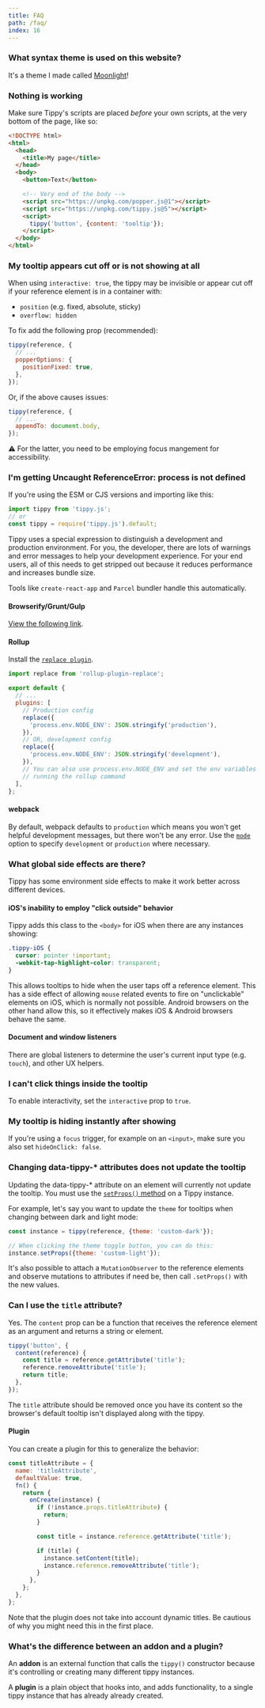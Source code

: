 ```yaml
---
title: FAQ
path: /faq/
index: 16
---
```


### What syntax theme is used on this website?

It's a theme I made called
[Moonlight](https://github.com/atomiks/moonlight-vscode-theme)!

### Nothing is working

Make sure Tippy's scripts are placed _before_ your own scripts, at the very
bottom of the page, like so:

```html
<!DOCTYPE html>
<html>
  <head>
    <title>My page</title>
  </head>
  <body>
    <button>Text</button>

    <!-- Very end of the body -->
    <script src="https://unpkg.com/popper.js@1"></script>
    <script src="https://unpkg.com/tippy.js@5"></script>
    <script>
      tippy('button', {content: 'tooltip'});
    </script>
  </body>
</html>
```

### My tooltip appears cut off or is not showing at all

When using `interactive: true`, the tippy may be invisible or appear cut off if
your reference element is in a container with:

- `position` (e.g. fixed, absolute, sticky)
- `overflow: hidden`

To fix add the following prop (recommended):

```js
tippy(reference, {
  // ...
  popperOptions: {
    positionFixed: true,
  },
});
```

Or, if the above causes issues:

```js
tippy(reference, {
  // ...
  appendTo: document.body,
});
```

⚠️ For the latter, you need to be employing focus mangement for accessibility.

### I'm getting Uncaught ReferenceError: process is not defined

If you're using the ESM or CJS versions and importing like this:

```js
import tippy from 'tippy.js';
// or
const tippy = require('tippy.js').default;
```

Tippy uses a special expression to distinguish a development and production
environment. For you, the developer, there are lots of warnings and error
messages to help your development experience. For your end users, all of this
needs to get stripped out because it reduces performance and increases bundle
size.

Tools like `create-react-app` and `Parcel` bundler handle this automatically.

#### Browserify/Grunt/Gulp

[View the following link](https://vuejs.org/v2/guide/deployment.html#With-Build-Tools).

#### Rollup

Install the
[`replace plugin`](https://www.npmjs.com/package/rollup-plugin-replace).

```js
import replace from 'rollup-plugin-replace';

export default {
  // ...
  plugins: [
    // Production config
    replace({
      'process.env.NODE_ENV': JSON.stringify('production'),
    }),
    // OR, development config
    replace({
      'process.env.NODE_ENV': JSON.stringify('development'),
    }),
    // You can also use process.env.NODE_ENV and set the env variables when
    // running the rollup command
  ],
};
```

#### webpack

By default, webpack defaults to `production` which means you won't get helpful
development messages, but there won't be any error. Use the
[`mode`](https://webpack.js.org/configuration/mode/) option to specify
`development` or `production` where necessary.

### What global side effects are there?

Tippy has some environment side effects to make it work better across different
devices.

#### iOS's inability to employ "click outside" behavior

Tippy adds this class to the `<body>` for iOS when there are any instances
showing:

```css
.tippy-iOS {
  cursor: pointer !important;
  -webkit-tap-highlight-color: transparent;
}
```

This allows tooltips to hide when the user taps off a reference element. This
has a side effect of allowing `mouse` related events to fire on "unclickable"
elements on iOS, which is normally not possible. Android browsers on the other
hand allow this, so it effectively makes iOS & Android browsers behave the same.

#### Document and window listeners

There are global listeners to determine the user's current input type (e.g.
`touch`), and other UX helpers.

### I can't click things inside the tooltip

To enable interactivity, set the `interactive` prop to `true`.

### My tooltip is hiding instantly after showing

If you're using a `focus` trigger, for example on an `<input>`, make sure you
also set `hideOnClick: false`.

### Changing data-tippy-\* attributes does not update the tooltip

Updating the data-tippy-\* attribute on an element will currently not update the
tooltip. You must use the [`setProps()` method](/methods/#setprops) on a Tippy
instance.

For example, let's say you want to update the `theme` for tooltips when changing
between dark and light mode:

```js
const instance = tippy(reference, {theme: 'custom-dark'});

// When clicking the theme toggle button, you can do this:
instance.setProps({theme: 'custom-light'});
```

It's also possible to attach a `MutationObserver` to the reference elements and
observe mutations to attributes if need be, then call `.setProps()` with the new
values.

### Can I use the `title` attribute?

Yes. The `content` prop can be a function that receives the reference element as
an argument and returns a string or element.

```js
tippy('button', {
  content(reference) {
    const title = reference.getAttribute('title');
    reference.removeAttribute('title');
    return title;
  },
});
```

The `title` attribute should be removed once you have its content so the
browser's default tooltip isn't displayed along with the tippy.

#### Plugin

You can create a plugin for this to generalize the behavior:

```js
const titleAttribute = {
  name: 'titleAttribute',
  defaultValue: true,
  fn() {
    return {
      onCreate(instance) {
        if (!instance.props.titleAttribute) {
          return;
        }

        const title = instance.reference.getAttribute('title');

        if (title) {
          instance.setContent(title);
          instance.reference.removeAttribute('title');
        }
      },
    };
  },
};
```

Note that the plugin does not take into account dynamic titles. Be cautious of
why you might need this in the first place.

### What's the difference between an addon and a plugin?

An **addon** is an external function that calls the `tippy()` constructor
because it's controlling or creating many different tippy instances.

A **plugin** is a plain object that hooks into, and adds functionality, to a
single tippy instance that has already already created.
